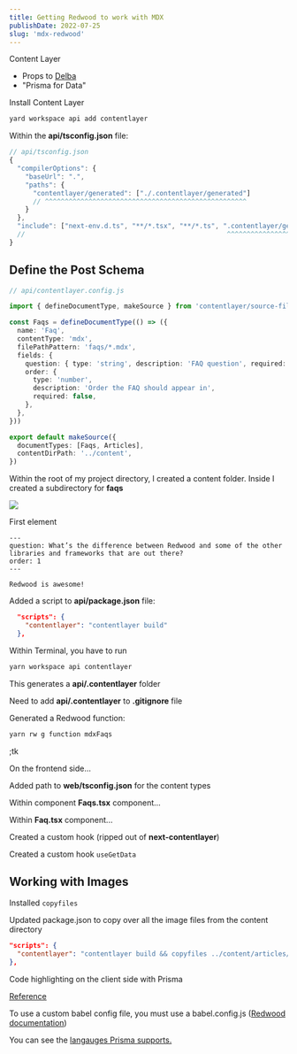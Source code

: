 ```yaml
---
title: Getting Redwood to work with MDX
publishDate: 2022-07-25
slug: 'mdx-redwood'
---
```


Content Layer
* Props to [Delba](https://delba.dev/blog/next-blog-structured-mdx-content-with-contentlayer#blog-post-list-page)
* "Prisma for Data"

Install Content Layer
```bash
yard workspace api add contentlayer
```

Within the **api/tsconfig.json** file:

```ts
// api/tsconfig.json
{
  "compilerOptions": {
    "baseUrl": ".",
    "paths": {
      "contentlayer/generated": ["./.contentlayer/generated"]
      // ^^^^^^^^^^^^^^^^^^^^^^^^^^^^^^^^^^^^^^^^^^^^^^^^^^^
    }
  },
  "include": ["next-env.d.ts", "**/*.tsx", "**/*.ts", ".contentlayer/generated"]
  //                                                   ^^^^^^^^^^^^^^^^^^^^^^^^^
}
```

## Define the Post Schema
```ts
// api/contentlayer.config.js

import { defineDocumentType, makeSource } from 'contentlayer/source-files'

const Faqs = defineDocumentType(() => ({
  name: 'Faq',
  contentType: 'mdx',
  filePathPattern: 'faqs/*.mdx',
  fields: {
    question: { type: 'string', description: 'FAQ question', required: true },
    order: {
      type: 'number',
      description: 'Order the FAQ should appear in',
      required: false,
    },
  },
}))

export default makeSource({
  documentTypes: [Faqs, Articles],
  contentDirPath: '../content',
})
```

Within the root of my project directory, I created a content folder. Inside I created a subdirectory for **faqs**

![](/images/content/articles/002__mdx/faqs.png)

First element

```markup
---
question: What’s the difference between Redwood and some of the other libraries and frameworks that are out there?
order: 1
---

Redwood is awesome!

```

Added a script to **api/package.json** file:

```json
  "scripts": {
    "contentlayer": "contentlayer build"
  },
```

Within Terminal, you have to run

```bash
yarn workspace api contentlayer
```

This generates a **api/.contentlayer** folder

Need to add **api/.contentlayer** to **.gitignore** file

Generated a Redwood function:

```bash
yarn rw g function mdxFaqs
```

;tk

On the frontend side...

Added path to **web/tsconfig.json** for the content types

Within component **Faqs.tsx** component...


Within **Faq.tsx** component...


Created a custom hook (ripped out of **next-contentlayer**)

Created a custom hook `useGetData`

## Working with Images
Installed `copyfiles`

Updated package.json to copy over all the image files from the content directory

```json
"scripts": {
  "contentlayer": "contentlayer build && copyfiles ../content/articles/**/images/* ../web/public/images/content"
},
```

Code highlighting on the client side with Prisma

[Reference](https://hackernoon.com/using-prismjs-as-a-syntax-highlighter-in-react)

To use a custom babel config file, you must use a babel.config.js ([Redwood documentation](https://redwoodjs.com/docs/project-configuration-dev-test-build))

You can see the [langauges Prisma supports.](https://prismjs.com/#basic-usage)
